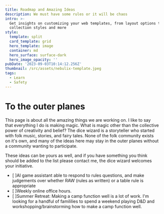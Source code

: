 ```yaml
---
title: Roadmap and Amazing Ideas
description: We must have some rules or it will be chaos
intro: >-
  Get insights on customizing your web templates, from layout options to
  collection styles and more
style:
  template: split
  card_template: grid
  hero_template: image
  container: md
  hero_surface: surface-dark
  hero_image_opacity: ''
pubDate: '2023-09-03T10:14:12.256Z'
thumbnail: /src/assets/nebulix-template.jpeg
tags:
  - Learn
  - Safety
---
```


# To the outer planes

This page is about all the amazing things we are working on. I like to say that everything I do is making magic. What is magic other than the collective power of creativity and belief? The dice wizard is a storyteller who started with folk music, stories, and fairy tales. None of the folk community exists on it's own, and many of the ideas here may stay in the outer planes without a community wanting to participate.

These ideas can be yours as well, and if you have something you think should be added to the list please contact me, the dice wizard welcomes your initiative.

* [ ]AI game assistant able to respond to rules questions, and make judgements over whether RAW (rules as written) or a table rule is appropriate
* [ ]Weekly online office hours.
* [ ]Summer Retreat: Making a camp function well is a lot of work. I'm looking for a handful of famililies to spend a weekend playing D&D and workshopping/brainstorming how to make a camp function well.
